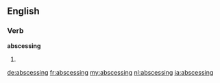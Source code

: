 ==English==

===Verb===
'''abscessing'''
# {{present participle of|abscess}}

[[de:abscessing]]
[[fr:abscessing]]
[[my:abscessing]]
[[nl:abscessing]]
[[ja:abscessing]]